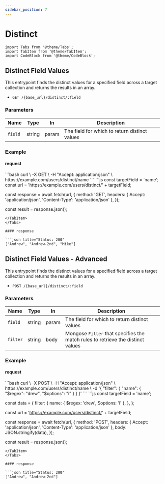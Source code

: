 ```yaml
---
sidebar_position: 7
---
```


# Distinct

```mdx-code-block
import Tabs from '@theme/Tabs';
import TabItem from '@theme/TabItem';
import CodeBlock from '@theme/CodeBlock';
```

## Distinct Field Values

This entrypoint finds the distinct values for a specified field across a target collection and returns the results in an array.

- `GET /{base_url}/distinct/:field`

### Parameters

| Name    | Type   | In    | Description                                   |
| ------- | ------ | ----- | --------------------------------------------- |
| `field` | string | param | The field for which to return distinct values |

### Example

#### request

<Tabs className="unique-tabs">
<TabItem value="cURL">
```bash
curl \
  -X GET \
  -H "Accept: application/json" \
  https://example.com/users/distinct/name
```
</TabItem>
<TabItem value="Javascript">
```js
const targetField = 'name';
const url = 'https://example.com/users/distinct/' + targetField;

const response = await fetch(url, {
  method: 'GET',
  headers: { Accept: 'application/json', 'Content-Type': 'application/json' },
});

const result = response.json();
```
</TabItem>
</Tabs>

#### response

```json title="Status: 200"
["Andrew", "Andrew-2nd", "Mike"]
```

## Distinct Field Values - Advanced

This entrypoint finds the distinct values for a specified field across a target collection and returns the results in an array.

- `POST /{base_url}/distinct/:field`

### Parameters

| Name     | Type   | In    | Description                                                                     |
| -------- | ------ | ----- | ------------------------------------------------------------------------------- |
| `field`  | string | param | The field for which to return distinct values                                   |
| `filter` | string | body  | Mongose `Filter` that specifies the match rules to retrieve the distinct values |

### Example

#### request

<Tabs className="unique-tabs">
<TabItem value="cURL">
```bash
curl \
  -X POST \
  -H "Accept: application/json" \
  https://example.com/users/distinct/name \
  -d '{
    "filter": {
      "name": { "$regex": "drew", "$options": "i" }
    }
  }'
```
</TabItem>
<TabItem value="Javascript">
```js
const targetField = 'name';

const data = {
  filter: {
    name: { $regex: 'drew', $options: 'i' },
  },
};

const url = 'https://example.com/users/distinct/' + targetField;

const response = await fetch(url, {
  method: 'POST',
  headers: { Accept: 'application/json', 'Content-Type': 'application/json' },
  body: JSON.stringify(data),
});

const result = response.json();
```
</TabItem>
</Tabs>

#### response

```json title="Status: 200"
["Andrew", "Andrew-2nd"]
```
